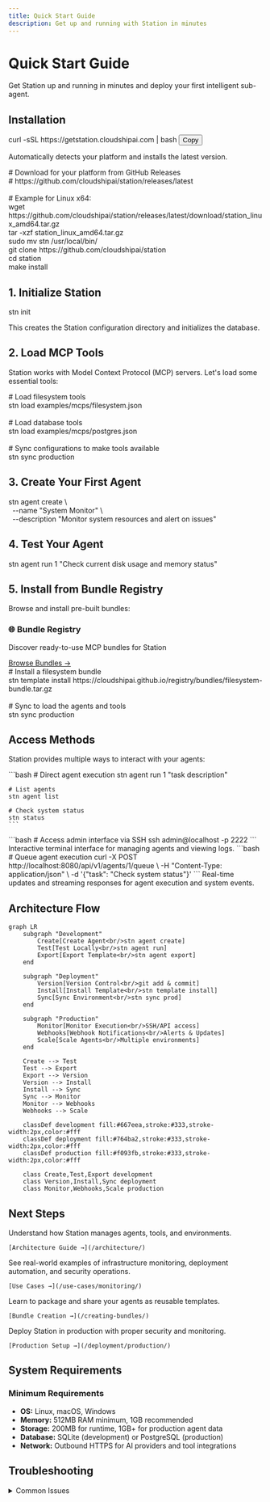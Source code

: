 ```yaml
---
title: Quick Start Guide
description: Get up and running with Station in minutes
---
```



# Quick Start Guide

Get Station up and running in minutes and deploy your first intelligent sub-agent.

## Installation

<Tabs>
  <TabItem label="Automatic Install">
    <div class="bg-slate-900 text-slate-100 p-4 rounded-lg font-mono text-sm relative">
      curl -sSL https://getstation.cloudshipai.com | bash
      <button class="absolute top-2 right-2 bg-station-primary hover:bg-blue-600 text-white px-2 py-1 rounded text-xs copy-btn">Copy</button>
    </div>
    <p class="text-sm text-slate-600 mt-2">Automatically detects your platform and installs the latest version.</p>
  </TabItem>
  
  <TabItem label="Manual Download">
    <div class="bg-slate-900 text-slate-100 p-4 rounded-lg font-mono text-sm">
      # Download for your platform from GitHub Releases<br/>
      # https://github.com/cloudshipai/station/releases/latest<br/>
      <br/>
      # Example for Linux x64:<br/>
      wget https://github.com/cloudshipai/station/releases/latest/download/station_linux_amd64.tar.gz<br/>
      tar -xzf station_linux_amd64.tar.gz<br/>
      sudo mv stn /usr/local/bin/
    </div>
  </TabItem>
  
  <TabItem label="Build from Source">
    <div class="bg-slate-900 text-slate-100 p-4 rounded-lg font-mono text-sm">
      git clone https://github.com/cloudshipai/station<br/>
      cd station<br/>
      make install
    </div>
  </TabItem>
</Tabs>

## 1. Initialize Station

<div class="bg-slate-900 text-slate-100 p-4 rounded-lg font-mono text-sm mb-4">
stn init
</div>

This creates the Station configuration directory and initializes the database.

## 2. Load MCP Tools

Station works with Model Context Protocol (MCP) servers. Let's load some essential tools:

<div class="bg-slate-900 text-slate-100 p-4 rounded-lg font-mono text-sm mb-4">
# Load filesystem tools<br/>
stn load examples/mcps/filesystem.json<br/>
<br/>
# Load database tools<br/>
stn load examples/mcps/postgres.json<br/>
<br/>
# Sync configurations to make tools available<br/>
stn sync production
</div>

## 3. Create Your First Agent

<div class="bg-slate-900 text-slate-100 p-4 rounded-lg font-mono text-sm mb-4">
stn agent create \<br/>
&nbsp;&nbsp;--name "System Monitor" \<br/>
&nbsp;&nbsp;--description "Monitor system resources and alert on issues"
</div>

## 4. Test Your Agent

<div class="bg-slate-900 text-slate-100 p-4 rounded-lg font-mono text-sm mb-4">
stn agent run 1 "Check current disk usage and memory status"
</div>

## 5. Install from Bundle Registry

Browse and install pre-built bundles:

<div class="bg-gradient-to-r from-station-primary to-station-secondary p-6 rounded-lg text-white mb-6">
  <h3 class="text-xl font-bold mb-2">🌐 Bundle Registry</h3>
  <p class="mb-4">Discover ready-to-use MCP bundles for Station</p>
  <a href="https://cloudshipai.github.io/registry" class="bg-white bg-opacity-20 hover:bg-opacity-30 px-4 py-2 rounded-lg transition-colors">
    Browse Bundles →
  </a>
</div>

<div class="bg-slate-900 text-slate-100 p-4 rounded-lg font-mono text-sm mb-4">
# Install a filesystem bundle<br/>
stn template install https://cloudshipai.github.io/registry/bundles/filesystem-bundle.tar.gz<br/>
<br/>
# Sync to load the agents and tools<br/>
stn sync production
</div>

## Access Methods

Station provides multiple ways to interact with your agents:

<CardGrid>
  <Card title="🖥️ Command Line" icon="terminal">
    ```bash
    # Direct agent execution
    stn agent run 1 "task description"
    
    # List agents
    stn agent list
    
    # Check system status
    stn status
    ```
  </Card>
  
  <Card title="🔐 SSH/TUI Access" icon="laptop">
    ```bash
    # Access admin interface via SSH
    ssh admin@localhost -p 2222
    ```
    Interactive terminal interface for managing agents and viewing logs.
  </Card>
  
  <Card title="🌐 REST API" icon="setting">
    ```bash
    # Queue agent execution
    curl -X POST http://localhost:8080/api/v1/agents/1/queue \
      -H "Content-Type: application/json" \
      -d '{"task": "Check system status"}'
    ```
  </Card>
  
  <Card title="⚡ WebSocket" icon="rocket">
    Real-time updates and streaming responses for agent execution and system events.
  </Card>
</CardGrid>

## Architecture Flow

```mermaid
graph LR
    subgraph "Development"
        Create[Create Agent<br/>stn agent create]
        Test[Test Locally<br/>stn agent run]
        Export[Export Template<br/>stn agent export]
    end
    
    subgraph "Deployment"
        Version[Version Control<br/>git add & commit]
        Install[Install Template<br/>stn template install]
        Sync[Sync Environment<br/>stn sync prod]
    end
    
    subgraph "Production"
        Monitor[Monitor Execution<br/>SSH/API access]
        Webhooks[Webhook Notifications<br/>Alerts & Updates]
        Scale[Scale Agents<br/>Multiple environments]
    end
    
    Create --> Test
    Test --> Export
    Export --> Version
    Version --> Install
    Install --> Sync
    Sync --> Monitor
    Monitor --> Webhooks
    Webhooks --> Scale
    
    classDef development fill:#667eea,stroke:#333,stroke-width:2px,color:#fff
    classDef deployment fill:#764ba2,stroke:#333,stroke-width:2px,color:#fff
    classDef production fill:#f093fb,stroke:#333,stroke-width:2px,color:#fff
    
    class Create,Test,Export development
    class Version,Install,Sync deployment
    class Monitor,Webhooks,Scale production
```

## Next Steps

<CardGrid>
  <Card title="📚 Learn the Architecture" icon="information">
    Understand how Station manages agents, tools, and environments.
    
    [Architecture Guide →](/architecture/)
  </Card>
  
  <Card title="🔧 Explore Use Cases" icon="puzzle">
    See real-world examples of infrastructure monitoring, deployment automation, and security operations.
    
    [Use Cases →](/use-cases/monitoring/)
  </Card>
  
  <Card title="📦 Create Bundles" icon="seti:config">
    Learn to package and share your agents as reusable templates.
    
    [Bundle Creation →](/creating-bundles/)
  </Card>
  
  <Card title="🚀 Production Deployment" icon="rocket">
    Deploy Station in production with proper security and monitoring.
    
    [Production Setup →](/deployment/production/)
  </Card>
</CardGrid>

## System Requirements

<div class="bg-slate-50 border border-slate-200 rounded-lg p-4 mb-6">
  <h3 class="font-bold text-slate-800 mb-2">Minimum Requirements</h3>
  <ul class="text-slate-600 space-y-1">
    <li><strong>OS:</strong> Linux, macOS, Windows</li>
    <li><strong>Memory:</strong> 512MB RAM minimum, 1GB recommended</li>
    <li><strong>Storage:</strong> 200MB for runtime, 1GB+ for production agent data</li>
    <li><strong>Database:</strong> SQLite (development) or PostgreSQL (production)</li>
    <li><strong>Network:</strong> Outbound HTTPS for AI providers and tool integrations</li>
  </ul>
</div>

## Troubleshooting

<details class="bg-slate-50 border border-slate-200 rounded-lg p-4">
  <summary class="font-bold cursor-pointer">Common Issues</summary>
  <div class="mt-2 space-y-2">
    <p><strong>Q: Station fails to start after installation</strong></p>
    <p>A: Check that the binary has execute permissions and your system meets the requirements.</p>
    
    <p><strong>Q: Agent execution times out</strong></p>
    <p>A: Verify MCP server connections with `stn mcp status` and check network connectivity.</p>
    
    <p><strong>Q: Cannot access SSH interface</strong></p>
    <p>A: Ensure Station is running and port 2222 is not blocked by firewall.</p>
  </div>
</details>

<script>
document.addEventListener('DOMContentLoaded', function() {
  // Copy button functionality
  document.querySelectorAll('.copy-btn').forEach(btn => {
    btn.addEventListener('click', function() {
      const codeBlock = this.closest('.bg-slate-900');
      const text = codeBlock.textContent.replace('Copy', '').trim();
      navigator.clipboard.writeText(text).then(() => {
        this.textContent = 'Copied!';
        setTimeout(() => {
          this.textContent = 'Copy';
        }, 2000);
      });
    });
  });
});
</script>
